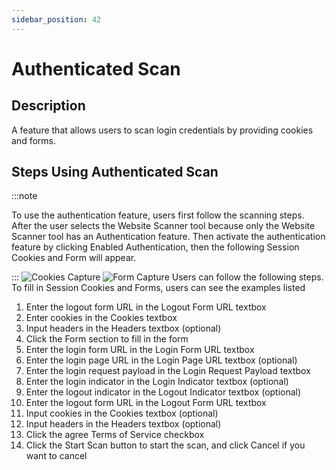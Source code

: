 ```yaml
---
sidebar_position: 42
---
```


# Authenticated Scan

## Description 
A feature that allows users to scan login credentials by providing cookies and forms.

## Steps Using Authenticated Scan
:::note

To use the authentication feature, users first follow the scanning steps. After the user selects the Website Scanner tool because only the Website Scanner tool has an Authentication feature. Then activate the authentication feature by clicking Enabled Authentication, then the following Session Cookies and Form will appear.

:::
![Cookies Capture](/img/capture/cookies.png) ![Form Capture](/img/capture/form.png)
Users can follow the following steps.
To fill in Session Cookies and Forms, users can see the examples listed
1. Enter the logout form URL in the Logout Form URL textbox 
2. Enter cookies in the Cookies textbox 
3. Input headers in the Headers textbox (optional)
4. Click the Form section to fill in the form 
5. Enter the login form URL in the Login Form URL textbox 
6. Enter the login page URL in the Login Page URL textbox (optional)
7. Enter the login request payload in the Login Request Payload textbox 
8. Enter the login indicator in the Login Indicator textbox (optional)
9. Enter the logout indicator in the Logout Indicator textbox (optional)
10. Enter the logout form URL in the Logout Form URL textbox 
11. Input cookies in the Cookies textbox (optional)
12. Input headers in the Headers textbox (optional)
13. Click the agree Terms of Service checkbox 
14. Click the Start Scan button to start the scan, and click Cancel if you want to cancel
